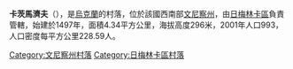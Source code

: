 {{coord|48|54|6|N|27|56|41|E|scale:30000|display=title}}

'''卡茨馬濟夫'''（{{lang-uk|Кацмазів}}），是[[烏克蘭|烏克蘭]]的村落，位於該國西南部[[文尼察州|文尼察州]]，由[[日梅林卡區|日梅林卡區]]負責管轄，始建於1497年，面積4.34平方公里，海拔高度296米，2001年人口993，人口密度每平方公里228.59人。

[[Category:文尼察州村落|Category:文尼察州村落]]
[[Category:日梅林卡區村落|Category:日梅林卡區村落]]


{{Vinnytsia-geo-stub}}